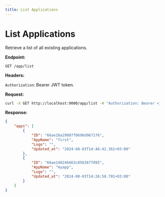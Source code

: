 ```yaml
---
title: List Applications
---
```

# List Applications

Retrieve a list of all existing applications.

**Endpoint:**

`GET /app/list`

**Headers:**

`Authorization`: Bearer JWT token.

**Request:**

```bash
curl -X GET http://localhost:9000/app/list -H "Authorization: Bearer <jwt_token>"
```

**Response:**

```json
{
    "apps": [
        {
            "ID": "66ae18a29807f0696d967176",
            "AppName": "first",
            "Logo": "",
            "Updated_at": "2024-08-03T14:46:42.361+03:00"
        },
        {
            "ID": "66ae14024b663c058367f895",
            "AppName": "myapp",
            "Logo": "",
            "Updated_at": "2024-08-03T14:26:58.701+03:00"
        }
    ]
}
```